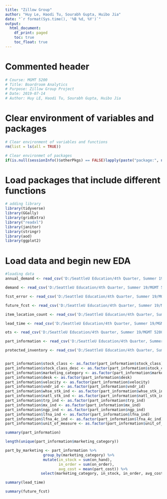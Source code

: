 ```yaml
---
title: "Zillow Group"
author: "Huy Le, Haodi Tu, Sourabh Gupta, Huibo Jia"
date: "`r format(Sys.time(), '%B %d, %Y')`"
output:
  html_document:
    df_print: paged
    toc: true
    toc_float: true
---
```



Commented header  
=========================================

```r
# Course: MGMT 5200
# Title: Boardroom Analytics
# Purpose: Zillow Group Project
# Date: 2019-07-14
# Author: Huy LE, Haodi Tu, Sourabh Gupta, Huibo Jia
```


Clear environment of variables and packages  
=========================================

```r
# Clear environment of variables and functions
rm(list = ls(all = TRUE)) 

# Clear environmet of packages
if(is.null(sessionInfo()$otherPkgs) == FALSE)lapply(paste("package:", names(sessionInfo()$otherPkgs), sep=""), detach, character.only = TRUE, unload = TRUE)
```

Load packages that include different functions  
=========================================

```r
# adding library
library(tidyverse)
library(GGally)
library(gridExtra)
library("readxl")
library(janitor)
library(stringr)
library(aod)
library(ggplot2)
```

Load data and begin new EDA  
=========================================

```r
#loading data
annual_demand <- read_csv('D:/SeattleU Education/4th Quarter, Summer 19/MGMT 5200 Boardroom Analytics/Paccar/Data/annual_demand.csv')

demand <- read_csv('D:/SeattleU Education/4th Quarter, Summer 19/MGMT 5200 Boardroom Analytics/Paccar/Data/demand.csv')

fcst_error <- read_csv('D:/SeattleU Education/4th Quarter, Summer 19/MGMT 5200 Boardroom Analytics/Paccar/Data/fcst_error.csv')

future_fcst <- read_csv('D:/SeattleU Education/4th Quarter, Summer 19/MGMT 5200 Boardroom Analytics/Paccar/Data/future_fcst.csv')

item_location_count <- read_csv('D:/SeattleU Education/4th Quarter, Summer 19/MGMT 5200 Boardroom Analytics/Paccar/Data/item_location_count.csv')

lead_time <- read_csv('D:/SeattleU Education/4th Quarter, Summer 19/MGMT 5200 Boardroom Analytics/Paccar/Data/lead_time.csv')

ots <- read_csv('D:/SeattleU Education/4th Quarter, Summer 19/MGMT 5200 Boardroom Analytics/Paccar/Data/ots.csv')

part_information <- read_csv('D:/SeattleU Education/4th Quarter, Summer 19/MGMT 5200 Boardroom Analytics/Paccar/Data/part_information.csv')

protected_inventory <- read_csv('D:/SeattleU Education/4th Quarter, Summer 19/MGMT 5200 Boardroom Analytics/Paccar/Data/protected_inventory.csv')



```

```r
part_information$stock_class <- as.factor(part_information$stock_class)
part_information$stock_class_desc <- as.factor(part_information$stock_class_desc)
part_information$marketing_category <- as.factor(part_information$marketing_category)
part_information$desk <- as.factor(part_information$desk)
part_information$velocity <- as.factor(part_information$velocity)
part_information$vndr_id <- as.factor(part_information$vndr_id)
part_information$whse_stk_ind <- as.factor(part_information$whse_stk_ind)
part_information$natl_stk_ind <- as.factor(part_information$natl_stk_ind)
part_information$trp_ind <- as.factor(part_information$trp_ind)
part_information$mx_ind <- as.factor(part_information$mx_ind)
part_information$ngp_ind <- as.factor(part_information$ngp_ind)
part_information$lfna_ind <- as.factor(part_information$lfna_ind)
part_information$lfna_4c_ind <- as.factor(part_information$lfna_4c_ind)
part_information$unit_of_measure <- as.factor(part_information$unit_of_measure)

summary(part_information)
```


```r
length(unique(part_information$marketing_category))

```

```r
part_by_marketing <- part_information %>%
                 group_by(marketing_category) %>% 
                 mutate(in_stock = sum(on_hand),
                        in_order = sum(on_order),
                        avg_cost = mean(part_cost)) %>%
                select(marketing_category, in_stock, in_order, avg_cost)
```



```r
summary(lead_time)
```


```r
summary(future_fcst)
```
















